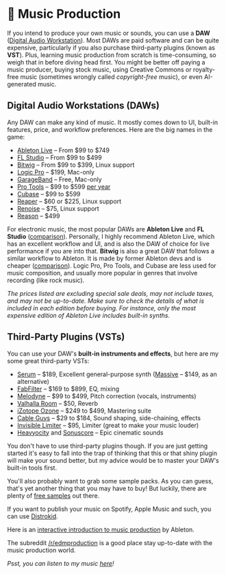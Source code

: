 # 🎹 Music Production

If you intend to produce your own music or sounds, you can use a **DAW** ([Digital Audio Workstation](https://en.wikipedia.org/wiki/Digital_audio_workstation)). Most DAWs are paid software and can be quite expensive, particularly if you also purchase third-party plugins (known as **VST**). Plus, learning music production from scratch is time-consuming, so weigh that in before diving head first. You might be better off paying a music producer, buying stock music, using Creative Commons or royalty-free music (sometimes wrongly called _copyright-free_ music), or even AI-generated music.

## Digital Audio Workstations (DAWs)

Any DAW can make any kind of music. It mostly comes down to UI, built-in features, price, and workflow preferences. Here are the big names in the game:

- [Ableton Live](https://www.ableton.com/) – From $99 to $749
- [FL Studio](https://www.image-line.com/) – From $99 to $499
- [Bitwig](https://www.bitwig.com/) – From $99 to $399, Linux support
- [Logic Pro](https://www.apple.com/logic-pro/) – $199, Mac-only
- [GarageBand](https://www.apple.com/mac/garageband/) – Free, Mac-only
- [Pro Tools](https://www.avid.com/pro-tools) – $99 to $599 <u>per year</u>
- [Cubase](https://www.steinberg.net/cubase/) – $99 to $599
- [Reaper](https://www.reaper.fm/) – $60 or $225, Linux support
- [Renoise](https://www.renoise.com/) – $75, Linux support
- [Reason](https://www.reasonstudios.com/en/reason) – $499

For electronic music, the most popular DAWs are **Ableton Live** and **FL Studio** ([comparison](https://www.edmprod.com/ableton-vs-fl-studio/)). Personally, I highly recommend Ableton Live, which has an excellent workflow and UI, and is also the DAW of choice for live performance if you are into that. **Bitwig** is also a great DAW that follows a similar workflow to Ableton. It is made by former Ableton devs and is cheaper ([comparison](https://allsoundlab.net/bitwig-vs-ableton/)). Logic Pro, Pro Tools, and Cubase are less used for music composition, and usually more popular in genres that involve recording (like rock music).

_The prices listed are excluding special sale deals, may not include taxes, and may not be up-to-date. Make sure to check the details of what is included in each edition before buying. For instance, only the most expensive edition of Ableton Live includes built-in synths._

## Third-Party Plugins (VSTs)

You can use your DAW's **built-in instruments and effects**, but here are my some great third-party VSTs:

- [Serum](https://xferrecords.com/products/serum) – $189, Excellent general-purpose synth ([Massive](https://www.native-instruments.com/en/products/komplete/synths/massive/) – $149, as an alternative)
- [FabFilter](https://www.fabfilter.com/) – $169 to $899, EQ, mixing
- [Melodyne](https://www.celemony.com/en/melodyne/what-is-melodyne) – $99 to $499, Pitch correction (vocals, instruments)
- [Valhalla Room](https://valhalladsp.com/shop/reverb/valhalla-room/) – $50, Reverb
- [iZotope Ozone](https://www.izotope.com/en/shop/ozone-10-standard.html) – $249 to $499, Mastering suite
- [Cable Guys](https://www.cableguys.com/products.html) – $29 to $184, Sound shaping, side-chaining, effects
- [Invisible Limiter](https://aom-factory.jp/products/invisible-limiter/) – $95, Limiter (great to make your music louder)
- [Heavyocity](https://heavyocity.com/product/damage-2/) and [Sonuscore](https://sonuscore.com/shop/elysion-2-the-encounter/) – Epic cinematic sounds

You don't have to use third-party plugins though. If you are just getting started it's easy to fall into the trap of thinking that this or that shiny plugin will make your sound better, but my advice would be to master your DAW's built-in tools first.

You'll also probably want to grab some sample packs. As you can guess, that's yet another thing that you may have to buy! But luckily, there are plenty of [free samples](<(https://www.edmprod.com/free-sample-packs/)>) out there.

If you want to publish your music on Spotify, Apple Music and such, you can use [Distrokid](https://distrokid.com/).

Here is an [interactive introduction to music production](https://learningmusic.ableton.com/) by Ableton.

The subreddit [/r/edmproduction](https://www.reddit.com/r/edmproduction/) is a good place stay up-to-date with the music production world.

_Psst, you can listen to my music [here](https://www.verekia.com/leafadventure)!_
